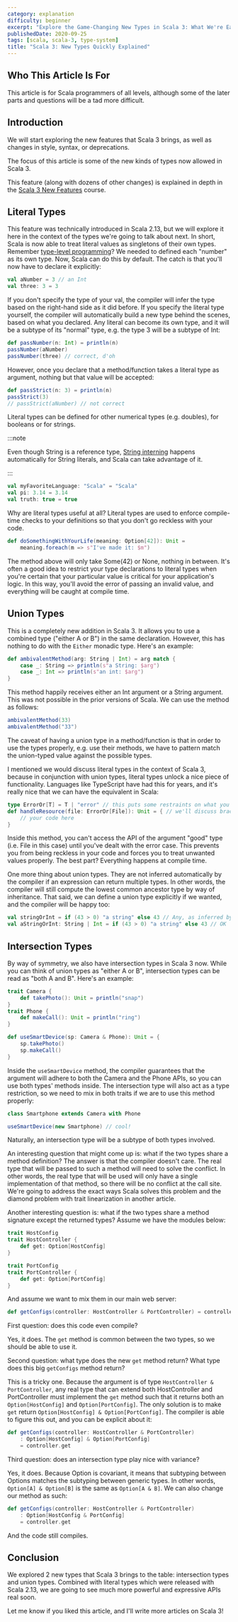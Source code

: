 ```yaml
---
category: explanation
difficulty: beginner
excerpt: "Explore the Game-Changing New Types in Scala 3: What We're Eagerly Anticipating"
publishedDate: 2020-09-25
tags: [scala, scala-3, type-system]
title: "Scala 3: New Types Quickly Explained"
---
```


## Who This Article Is For

This article is for Scala programmers of all levels, although some of the later parts and questions will be a tad more difficult.

## Introduction

We will start exploring the new features that Scala 3 brings, as well as changes in style, syntax, or deprecations.

The focus of this article is some of the new kinds of types now allowed in Scala 3.

This feature (along with dozens of other changes) is explained in depth in the [Scala 3 New Features](/courses/scala-3-new-features) course.

## Literal Types

This feature was technically introduced in Scala 2.13, but we will explore it here in the context of the types we're going to talk about next. In short, Scala is now able to treat literal values as singletons of their own types. Remember [type-level programming](/articles/type-level-programming-in-scala-part-1-numbers-and-comparisons)? We needed to defined each "number" as its own type. Now, Scala can do this by default. The catch is that you'll now have to declare it explicitly:

```scala
val aNumber = 3 // an Int
val three: 3 = 3
```

If you don't specify the type of your val, the compiler will infer the type based on the right-hand side as it did before. If you specify the literal type yourself, the compiler will automatically build a new type behind the scenes, based on what you declared. Any literal can become its own type, and it will be a subtype of its "normal" type, e.g. the type 3 will be a subtype of Int:

```scala
def passNumber(n: Int) = println(n)
passNumber(aNumber)
passNumber(three) // correct, d'oh
```

However, once you declare that a method/function takes a literal type as argument, nothing but that value will be accepted:

```scala
def passStrict(n: 3) = println(n)
passStrict(3)
// passStrict(aNumber) // not correct
```

Literal types can be defined for other numerical types (e.g. doubles), for booleans or for strings.

:::note

Even though String is a reference type, [String interning](https://docs.oracle.com/javase/specs/jls/se7/html/jls-3.html#jls-3.10.5) happens automatically for String literals, and Scala can take advantage of it.

:::

```scala
val myFavoriteLanguage: "Scala" = "Scala"
val pi: 3.14 = 3.14
val truth: true = true
```

Why are literal types useful at all? Literal types are used to enforce compile-time checks to your definitions so that you don't go reckless with your code.

```scala
def doSomethingWithYourLife(meaning: Option[42]): Unit =
    meaning.foreach(m => s"I've made it: $m")
```

The method above will only take Some(42) or None, nothing in between. It's often a good idea to restrict your type declarations to literal types when you're certain that your particular value is critical for your application's logic. In this way, you'll avoid the error of passing an invalid value, and everything will be caught at compile time.

## Union Types

This is a completely new addition in Scala 3. It allows you to use a combined type ("either A or B") in the same declaration. However, this has nothing to do with the `Either` monadic type. Here's an example:

```scala
def ambivalentMethod(arg: String | Int) = arg match {
    case _: String => println(s"a String: $arg")
    case _: Int => println(s"an int: $arg")
}
```

This method happily receives either an Int argument or a String argument. This was not possible in the prior versions of Scala. We can use the method as follows:

```scala
ambivalentMethod(33)
ambivalentMethod("33")
```

The caveat of having a union type in a method/function is that in order to use the types properly, e.g. use their methods, we have to pattern match the union-typed value against the possible types.

I mentioned we would discuss literal types in the context of Scala 3, because in conjunction with union types, literal types unlock a nice piece of functionality. Languages like TypeScript have had this for years, and it's really nice that we can have the equivalent in Scala:

```scala
type ErrorOr[T] = T | "error" // this puts some restraints on what you can do with your values
def handleResource(file: ErrorOr[File]): Unit = { // we'll discuss braceless syntax in another article
    // your code here
}
```

Inside this method, you can't access the API of the argument "good" type (i.e. File in this case) until you've dealt with the error case. This prevents you from being reckless in your code and forces you to treat unwanted values properly. The best part? Everything happens at compile time.

One more thing about union types. They are not inferred automatically by the compiler if an expression can return multiple types. In other words, the compiler will still compute the lowest common ancestor type by way of inheritance. That said, we can define a union type explicitly if we wanted, and the compiler will be happy too:

```scala
val stringOrInt = if (43 > 0) "a string" else 43 // Any, as inferred by the compiler
val aStringOrInt: String | Int = if (43 > 0) "a string" else 43 // OK
```

## Intersection Types

By way of symmetry, we also have intersection types in Scala 3 now. While you can think of union types as "either A or B", intersection types can be read as "both A and B". Here's an example:

```scala
trait Camera {
    def takePhoto(): Unit = println("snap")
}
trait Phone {
    def makeCall(): Unit = println("ring")
}

def useSmartDevice(sp: Camera & Phone): Unit = {
    sp.takePhoto()
    sp.makeCall()
}
```

Inside the `useSmartDevice` method, the compiler guarantees that the argument will adhere to both the Camera and the Phone APIs, so you can use both types' methods inside. The intersection type will also act as a type restriction, so we need to mix in both traits if we are to use this method properly:

```scala
class Smartphone extends Camera with Phone

useSmartDevice(new Smartphone) // cool!
```

Naturally, an intersection type will be a subtype of both types involved.

An interesting question that might come up is: what if the two types share a method definition? The answer is that the compiler doesn't care. The real type that will be passed to such a method will need to solve the conflict. In other words, the real type that will be used will only have a single implementation of that method, so there will be no conflict at the call site. We're going to address the exact ways Scala solves this problem and the diamond problem with trait linearization in another article.

Another interesting question is: what if the two types share a method signature except the returned types? Assume we have the modules below:

```scala
trait HostConfig
trait HostController {
    def get: Option[HostConfig]
}

trait PortConfig
trait PortController {
    def get: Option[PortConfig]
}
```

And assume we want to mix them in our main web server:

```scala
def getConfigs(controller: HostController & PortController) = controller.get
```

First question: does this code even compile?

Yes, it does. The `get` method is common between the two types, so we should be able to use it.

Second question: what type does the new `get` method return? What type does this big `getConfigs` method return?

This is a tricky one. Because the argument is of type `HostController & PortController`, any real type that can extend both HostController and PortController must implement the `get` method such that it returns both an `Option[HostConfig]` and `Option[PortConfig]`. The only solution is to make `get` return `Option[HostConfig] & Option[PortConfig]`. The compiler is able to figure this out, and you can be explicit about it:

```scala
def getConfigs(controller: HostController & PortController)
    : Option[HostConfig] & Option[PortConfig]
    = controller.get
```

Third question: does an intersection type play nice with variance?

Yes, it does. Because Option is covariant, it means that subtyping between Options matches the subtyping between generic types. In other words, `Option[A] & Option[B]` is the same as `Option[A & B]`. We can also change our method as such:

```scala
def getConfigs(controller: HostController & PortController)
    : Option[HostConfig & PortConfig]
    = controller.get
```

And the code still compiles.

## Conclusion

We explored 2 new types that Scala 3 brings to the table: intersection types and union types. Combined with literal types which were released with Scala 2.13, we are going to see much more powerful and expressive APIs real soon.

Let me know if you liked this article, and I'll write more articles on Scala 3!
